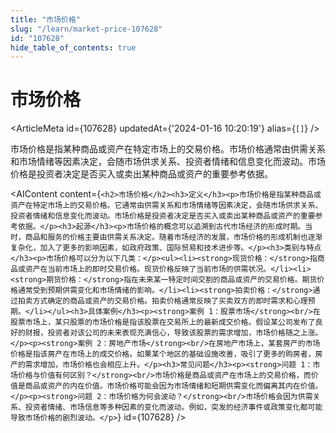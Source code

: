 ```yaml
---
title: "市场价格"
slug: "/learn/market-price-107628"
id: "107628"
hide_table_of_contents: true
---
```



# 市场价格

<ArticleMeta id={107628} updatedAt={'2024-01-16 10:20:19'} alias={`[]`} />
<div className='border-solid border-b border-t-0 my-4 border-[var(--ifm-color-gray-300)]' />

市场价格是指某种商品或资产在特定市场上的交易价格。市场价格通常由供需关系和市场情绪等因素决定，会随市场供求关系、投资者情绪和信息变化而波动。市场价格是投资者决定是否买入或卖出某种商品或资产的重要参考依据。

<AIContent content={`<h2>市场价格</h2><h3>定义</h3><p>市场价格是指某种商品或资产在特定市场上的交易价格。它通常由供需关系和市场情绪等因素决定，会随市场供求关系、投资者情绪和信息变化而波动。市场价格是投资者决定是否买入或卖出某种商品或资产的重要参考依据。</p><h3>起源</h3><p>市场价格的概念可以追溯到古代市场经济的形成时期。当时，商品和服务的价格主要由供需关系决定。随着市场经济的发展，市场价格的形成机制也逐渐复杂化，加入了更多的影响因素，如政府政策、国际贸易和技术进步等。</p><h3>类别与特点</h3><p>市场价格可以分为以下几类：</p><ul><li><strong>现货价格：</strong>指商品或资产在当前市场上的即时交易价格。现货价格反映了当前市场的供需状况。</li><li><strong>期货价格：</strong>指在未来某一特定时间交割的商品或资产的交易价格。期货价格通常受到预期供需变化和市场情绪的影响。</li><li><strong>拍卖价格：</strong>通过拍卖方式确定的商品或资产的交易价格。拍卖价格通常反映了买卖双方的即时需求和心理预期。</li></ul><h3>具体案例</h3><p><strong>案例 1：股票市场</strong><br/>在股票市场上，某只股票的市场价格是指该股票在交易所上的最新成交价格。假设某公司发布了良好的财报，投资者对该公司的未来表现充满信心，导致该股票的需求增加，市场价格随之上涨。</p><p><strong>案例 2：房地产市场</strong><br/>在房地产市场上，某套房产的市场价格是指该房产在市场上的成交价格。如果某个地区的基础设施改善，吸引了更多的购房者，房产的需求增加，市场价格也会相应上升。</p><h3>常见问题</h3><p><strong>问题 1：市场价格与价值有何区别？</strong><br/>市场价格是商品或资产在市场上的交易价格，而价值是商品或资产的内在价值。市场价格可能会因为市场情绪和短期供需变化而偏离其内在价值。</p><p><strong>问题 2：市场价格为何会波动？</strong><br/>市场价格会因为供需关系、投资者情绪、市场信息等多种因素的变化而波动。例如，突发的经济事件或政策变化都可能导致市场价格的剧烈波动。</p>`} id={107628} />
